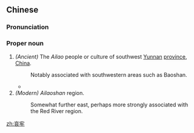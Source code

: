 ==Chinese==
{{zh-forms}}

===Pronunciation===
{{zh-pron
|m=Āiláo
|cat=pn
}}

===Proper noun===
{{zh-proper noun}}

# ''(Ancient)'' The ''Ailao'' people or culture of southwest [[Yunnan]] [[province]], [[China]].
#: Notably associated with southwestern areas such as Baoshan.
#* {{zh-x|^永昌 城，古 ^哀牢 地|Yongchang City ''(modern Baoshan)'', the ancient location of '''Ailao'''|CL|ref={{RQ:Manshu|6|Yǒng​chāng​ City (永昌城; ie. modern Baoshan)|10}}}}
# ''(Modern)'' ''Ailaoshan'' region.
#: Somewhat further east, perhaps more strongly associated with the Red River region.

{{attention|zh}}

[[zh:哀牢]]
